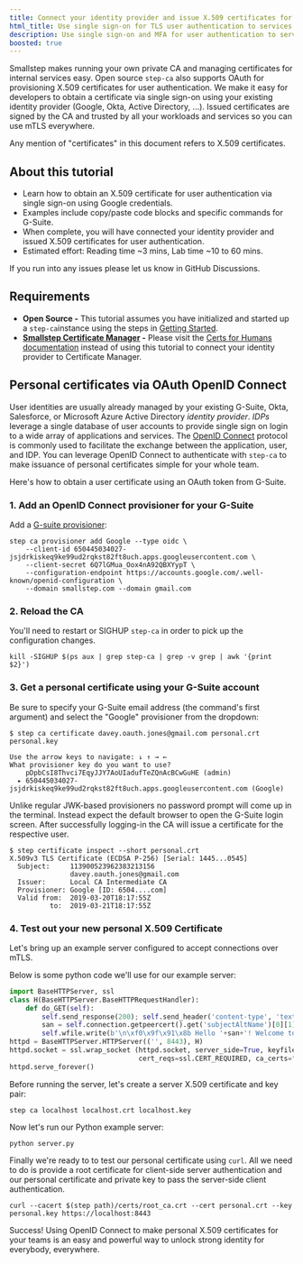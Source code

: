 ```yaml
---
title: Connect your identity provider and issue X.509 certificates for user authentication to services
html_title: Use single sign-on for TLS user authentication to services and workloads
description: Use single sign-on and MFA for user authentication to services and workloads. Connect your existing identity provider and authenticated issue X.509 certificates
boosted: true
---
```



Smallstep makes running your own private CA and managing certificates for internal services easy.  Open source `step-ca` also supports OAuth for provisioning X.509 certificates for user authentication.  We make it easy for developers to obtain a certificate via single sign-on using your existing identity provider (Google, Okta, Active Directory, ...). Issued certificates are signed by the CA and trusted by all your workloads and services so you can use mTLS everywhere. 

<Alert severity="info">
  <div>
    Any mention of "certificates" in this document refers to X.509 certificates.
  </div>
</Alert>

## About this tutorial

- Learn how to obtain an X.509 certificate for user authentication via single sign-on using Google credentials.
- Examples include copy/paste code blocks and specific commands for G-Suite.
- When complete, you will have connected your identity provider and issued X.509 certificates for user authentication.
- Estimated effort: Reading time ~3 mins, Lab time ~10 to 60 mins. 

<Alert severity="info">
  <div>
    If you run into any issues please let us know <Link href="https://github.com/smallstep/certificates/discussions">in GitHub Discussions</Link>.
  </div>
</Alert>

## Requirements

- **Open Source -** This tutorial assumes you have initialized and started up a `step-ca`instance using the steps in [Getting Started](/docs/step-ca/getting-started).
- **[Smallstep Certificate Manager](https://smallstep.com/certificate-manager) -** Please visit the [Certs for Humans documentation](/docs/certificate-manager/oidc) instead of using this tutorial to connect your identity provider to Certificate Manager.

## Personal certificates via OAuth OpenID Connect

User identities are usually already managed by your existing G-Suite, Okta, Salesforce, or Microsoft Azure Active Directory _identity provider_.
_IDPs_ leverage a single database of user accounts to provide single sign on login to a wide array of applications and services.
The [OpenID Connect](https://openid.net/connect/faq/) protocol is commonly used to facilitate the exchange between the application, user, and IDP.
You can leverage OpenID Connect to authenticate with `step-ca` to make issuance of personal certificates simple for your whole team.

Here's how to obtain a user certificate using an OAuth token from G-Suite.

### 1. Add an OpenID Connect provisioner for your G-Suite

Add a [G-suite provisioner](/docs/step-ca/provisioners#gcp):

```shell-session nocopy
step ca provisioner add Google --type oidc \
    --client-id 650445034027-jsjdrkiskeq9ke99ud2rqkst82ft8uch.apps.googleusercontent.com \
    --client-secret 6Q7lGMua_Oox4nA92QBXYypT \
    --configuration-endpoint https://accounts.google.com/.well-known/openid-configuration \
    --domain smallstep.com --domain gmail.com
```

### 2. Reload the CA

You'll need to restart or SIGHUP `step-ca` in order to pick up the configuration changes.

```shell-session nocopy
kill -SIGHUP $(ps aux | grep step-ca | grep -v grep | awk '{print $2}')
```

### 3. Get a personal certificate using your G-Suite account

Be sure to specify your G-Suite email address (the command's first argument) and select the "Google" provisioner from the dropdown:

```shell-session nocopy
$ step ca certificate davey.oauth.jones@gmail.com personal.crt personal.key

Use the arrow keys to navigate: ↓ ↑ → ←
What provisioner key do you want to use?
    pDpbCsI8Thvci7EqyJJY7AoUIadufTeZQnAcBCwGuHE (admin)
  ▸ 650445034027-jsjdrkiskeq9ke99ud2rqkst82ft8uch.apps.googleusercontent.com (Google)
```

Unlike regular JWK-based provisioners no password prompt will come up in the terminal.
Instead expect the default browser to open the G-Suite login screen.
After successfully logging-in the CA will issue a certificate for the respective user.

```shell-session nocopy
$ step certificate inspect --short personal.crt
X.509v3 TLS Certificate (ECDSA P-256) [Serial: 1445...0545]
  Subject:     113900523962383213156
               davey.oauth.jones@gmail.com
  Issuer:      Local CA Intermediate CA
  Provisioner: Google [ID: 6504....com]
  Valid from:  2019-03-20T18:17:55Z
          to:  2019-03-21T18:17:55Z
```

### 4. Test out your new personal X.509 Certificate

Let's bring up an example server configured to accept connections over mTLS.

Below is some python code we'll use for our example server:

```python
import BaseHTTPServer, ssl
class H(BaseHTTPServer.BaseHTTPRequestHandler):
    def do_GET(self):
        self.send_response(200); self.send_header('content-type', 'text/html; charset=utf-8'); self.end_headers()
        san = self.connection.getpeercert().get('subjectAltName')[0][1]
        self.wfile.write(b'\n\xf0\x9f\x91\x8b Hello '+san+'! Welcome to mTLS \xf0\x9f\x94\x92\xe2\x9c\x85\n\n')
httpd = BaseHTTPServer.HTTPServer(('', 8443), H)
httpd.socket = ssl.wrap_socket (httpd.socket, server_side=True, keyfile="localhost.key", certfile="localhost.crt",
                                cert_reqs=ssl.CERT_REQUIRED, ca_certs="root_ca.crt")
httpd.serve_forever()
```

Before running the server, let's create a server X.509 certificate and key pair:

```shell
step ca localhost localhost.crt localhost.key
```

Now let's run our Python example server:

```shell
python server.py
```

Finally we're ready to to test our personal certificate using `curl`.
All we need to do is provide a root certificate for client-side server
authentication and our personal certificate and private key to pass the
server-side client authentication.

```shell-session
curl --cacert $(step path)/certs/root_ca.crt --cert personal.crt --key personal.key https://localhost:8443
```

Success!
Using OpenID Connect to make personal X.509 certificates for your teams is an
easy and powerful way to unlock strong identity for everybody, everywhere.

